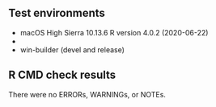 ## Test environments

* macOS High Sierra 10.13.6 R version 4.0.2 (2020-06-22)
*
* win-builder (devel and release)

## R CMD check results

There were no ERRORs, WARNINGs, or NOTEs. 

